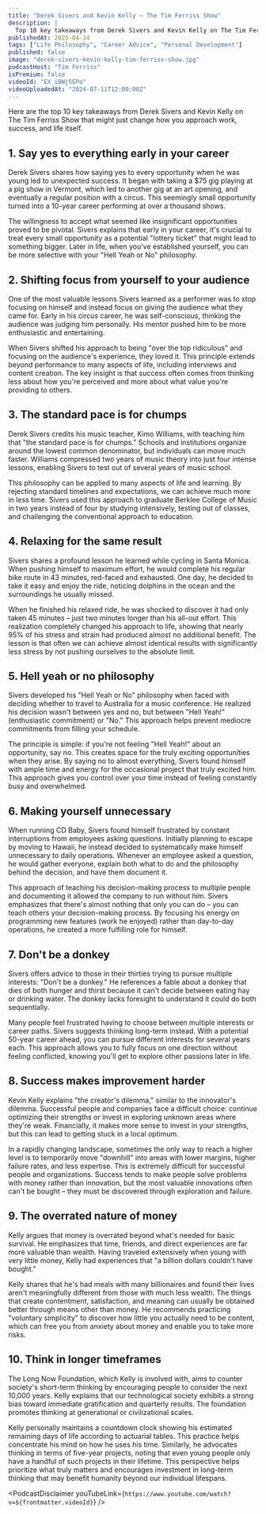 ```yaml
---
title: "Derek Sivers and Kevin Kelly — The Tim Ferriss Show"
description: |
  Top 10 key takeaways from Derek Sivers and Kevin Kelly on The Tim Ferriss Show that might just change how you approach work, success, and life itself.
publishedAt: 2025-04-14
tags: ["Life Philosophy", "Career Advice", "Personal Development"]
published: false
image: "derek-sivers-kevin-kelly-tim-ferriss-show.jpg"
podcastHost: "Tim Ferriss"
isPremium: false
videoId: "EX_iBWj5EPo"
videoUploadedAt: "2024-07-11T12:00:00Z"
---
```



<PodcastSummaryPageLayout frontmatter={frontmatter}>

Here are the top 10 key takeaways from Derek Sivers and Kevin Kelly on The Tim Ferriss Show that might just change how you approach work, success, and life itself.

## 1. Say yes to everything early in your career

Derek Sivers shares how saying yes to every opportunity when he was young led to unexpected success. It began with taking a $75 gig playing at a pig show in Vermont, which led to another gig at an art opening, and eventually a regular position with a circus. This seemingly small opportunity turned into a 10-year career performing at over a thousand shows.

The willingness to accept what seemed like insignificant opportunities proved to be pivotal. Sivers explains that early in your career, it's crucial to treat every small opportunity as a potential "lottery ticket" that might lead to something bigger. Later in life, when you've established yourself, you can be more selective with your "Hell Yeah or No" philosophy.

## 2. Shifting focus from yourself to your audience

One of the most valuable lessons Sivers learned as a performer was to stop focusing on himself and instead focus on giving the audience what they came for. Early in his circus career, he was self-conscious, thinking the audience was judging him personally. His mentor pushed him to be more enthusiastic and entertaining.

When Sivers shifted his approach to being "over the top ridiculous" and focusing on the audience's experience, they loved it. This principle extends beyond performance to many aspects of life, including interviews and content creation. The key insight is that success often comes from thinking less about how you're perceived and more about what value you're providing to others.

## 3. The standard pace is for chumps

Derek Sivers credits his music teacher, Kimo Williams, with teaching him that "the standard pace is for chumps." Schools and institutions organize around the lowest common denominator, but individuals can move much faster. Williams compressed two years of music theory into just four intense lessons, enabling Sivers to test out of several years of music school.

This philosophy can be applied to many aspects of life and learning. By rejecting standard timelines and expectations, we can achieve much more in less time. Sivers used this approach to graduate Berklee College of Music in two years instead of four by studying intensively, testing out of classes, and challenging the conventional approach to education.

## 4. Relaxing for the same result

Sivers shares a profound lesson he learned while cycling in Santa Monica. When pushing himself to maximum effort, he would complete his regular bike route in 43 minutes, red-faced and exhausted. One day, he decided to take it easy and enjoy the ride, noticing dolphins in the ocean and the surroundings he usually missed.

When he finished his relaxed ride, he was shocked to discover it had only taken 45 minutes – just two minutes longer than his all-out effort. This realization completely changed his approach to life, showing that nearly 95% of his stress and strain had produced almost no additional benefit. The lesson is that often we can achieve almost identical results with significantly less stress by not pushing ourselves to the absolute limit.

## 5. Hell yeah or no philosophy

Sivers developed his "Hell Yeah or No" philosophy when faced with deciding whether to travel to Australia for a music conference. He realized his decision wasn't between yes and no, but between "Hell Yeah!" (enthusiastic commitment) or "No." This approach helps prevent mediocre commitments from filling your schedule.

The principle is simple: if you're not feeling "Hell Yeah!" about an opportunity, say no. This creates space for the truly exciting opportunities when they arise. By saying no to almost everything, Sivers found himself with ample time and energy for the occasional project that truly excited him. This approach gives you control over your time instead of feeling constantly busy and overwhelmed.

## 6. Making yourself unnecessary

When running CD Baby, Sivers found himself frustrated by constant interruptions from employees asking questions. Initially planning to escape by moving to Hawaii, he instead decided to systematically make himself unnecessary to daily operations. Whenever an employee asked a question, he would gather everyone, explain both what to do and the philosophy behind the decision, and have them document it.

This approach of teaching his decision-making process to multiple people and documenting it allowed the company to run without him. Sivers emphasizes that there's almost nothing that only you can do – you can teach others your decision-making process. By focusing his energy on programming new features (work he enjoyed) rather than day-to-day operations, he created a more fulfilling role for himself.

## 7. Don't be a donkey

Sivers offers advice to those in their thirties trying to pursue multiple interests: "Don't be a donkey." He references a fable about a donkey that dies of both hunger and thirst because it can't decide between eating hay or drinking water. The donkey lacks foresight to understand it could do both sequentially.

Many people feel frustrated having to choose between multiple interests or career paths. Sivers suggests thinking long-term instead. With a potential 50-year career ahead, you can pursue different interests for several years each. This approach allows you to fully focus on one direction without feeling conflicted, knowing you'll get to explore other passions later in life.

## 8. Success makes improvement harder

Kevin Kelly explains "the creator's dilemma," similar to the innovator's dilemma. Successful people and companies face a difficult choice: continue optimizing their strengths or invest in exploring unknown areas where they're weak. Financially, it makes more sense to invest in your strengths, but this can lead to getting stuck in a local optimum.

In a rapidly changing landscape, sometimes the only way to reach a higher level is to temporarily move "downhill" into areas with lower margins, higher failure rates, and less expertise. This is extremely difficult for successful people and organizations. Success tends to make people solve problems with money rather than innovation, but the most valuable innovations often can't be bought – they must be discovered through exploration and failure.

## 9. The overrated nature of money

Kelly argues that money is overrated beyond what's needed for basic survival. He emphasizes that time, friends, and direct experiences are far more valuable than wealth. Having traveled extensively when young with very little money, Kelly had experiences that "a billion dollars couldn't have bought."

Kelly shares that he's had meals with many billionaires and found their lives aren't meaningfully different from those with much less wealth. The things that create contentment, satisfaction, and meaning can usually be obtained better through means other than money. He recommends practicing "voluntary simplicity" to discover how little you actually need to be content, which can free you from anxiety about money and enable you to take more risks.

## 10. Think in longer timeframes

The Long Now Foundation, which Kelly is involved with, aims to counter society's short-term thinking by encouraging people to consider the next 10,000 years. Kelly explains that our technological society exhibits a strong bias toward immediate gratification and quarterly results. The foundation promotes thinking at generational or civilizational scales.

Kelly personally maintains a countdown clock showing his estimated remaining days of life according to actuarial tables. This practice helps concentrate his mind on how he uses his time. Similarly, he advocates thinking in terms of five-year projects, noting that even young people only have a handful of such projects in their lifetime. This perspective helps prioritize what truly matters and encourages investment in long-term thinking that may benefit humanity beyond our individual lifespans.

<PodcastDisclaimer
  youTubeLink={`https://www.youtube.com/watch?v=${frontmatter.videoId}`}
/>

</PodcastSummaryPageLayout>
